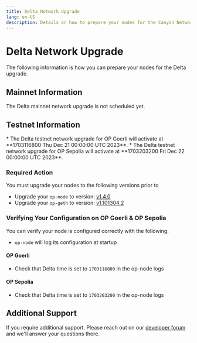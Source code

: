 ```yaml
---
title: Delta Network Upgrade
lang: en-US
description: Details on how to prepare your nodes for the Canyon Network upgrade.
---
```



# Delta Network Upgrade

The following information is how you can prepare your nodes for the Delta upgrade.

## Mainnet Information

<Callout type="warning">
    The Delta mainnet network upgrade is not scheduled yet.
</Callout>

## Testnet Information 

<Callout type="warning">
    *   The Delta testnet network upgrade for OP Goerli will activate at **1703116800 Thu Dec 21 00:00:00 UTC 2023**.
    *   The Delta testnet network upgrade for OP Sepolia will activate at **1703203200 Fri Dec 22 00:00:00 UTC 2023**.
</Callout>

### Required Action

You must upgrade your nodes to the following versions prior to 

*   Upgrade your `op-node` to version: [v1.4.0](https://github.com/ethereum-optimism/optimism/releases/tag/op-node%2Fv1.4.0)
*   Upgrade your `op-geth` to version: [v1.101304.2](https://github.com/ethereum-optimism/op-geth/releases/tag/v1.101304.2)

### Verifying Your Configuration on OP Goerli & OP Sepolia

You can verify your node is configured correctly with the following:

*   `op-node` will log its configuration at startup

#### OP Goerli

*   Check that Delta time is set to `1703116800` in the op-node logs

#### OP Sepolia

*   Check that Delta time is set to `1703203200` in the op-node logs

## Additional Support

If you require additional support. Please reach out on our [developer forum](https://github.com/ethereum-optimism/developers/discussions) and we'll answer your questions there.
